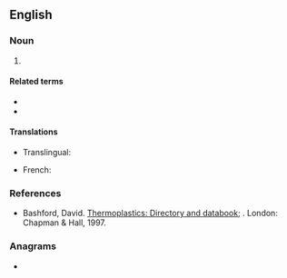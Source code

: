==English==

===Noun===
{{en-noun|-}}

# {{lb|en|organic compound}} {{initialism of|en|{{w|high-density polyethylene}}}}

====Related terms====
{{sense|high-density polyethylene}}
* {{l|en|LDPE}}
* {{l|en|PE}}

====Translations====
{{trans-top|high-density polyethylene}}
* Translingual: {{t|mul|PE-HD}}
{{trans-mid}}
* French: {{t|fr|PEHD}}
{{trans-bottom}}

===References===
{{sense|high-density polyethylene}}
* Bashford, David. [http://books.google.com/books?id=ycLq-EYaE0QC&dq=a.+schulman&source=gbs_navlinks_s Thermoplastics: Directory and databook]; {{ISBN|9780412733505}}. London: Chapman & Hall, 1997.

===Anagrams===
* {{anagrams|en|a=dehp|DEHP|hep D}}